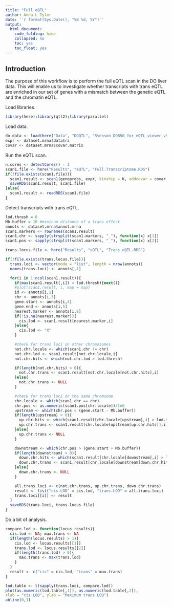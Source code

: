 ```yaml
---
title: "Full eQTL"
author: Anna L Tyler
date: '`r format(Sys.Date(), "%B %d, %Y")`'
output: 
  html_document:
    code_folding: hide
    collapsed: no
    toc: yes
    toc_float: yes
---
```


## Introduction

The purpose of this workflow is to perform the full eQTL scan in the DO
liver data. This will enable us to investigate whether transcripts with 
trans eQTL are enriched in our set of genes with a mismatch between the
genetic eQTL and the chromatin eQTL.

Load libraries.

```r
library(here);library(qtl2);library(parallel)
```

Load data.

```r
do.data <- load(here("Data", "DOQTL", "Svenson_DO850_for_eQTL_viewer_v9.RData"))
expr <- dataset.mrna$data$rz
covar <- dataset.mrna$covar.matrix
```

Run the eQTL scan.

```r
n.cores <- detectCores() - 1
scan1.file <- here("Results", "eQTL", "Full.Transcriptome.RDS")
if(!file.exists(scan1.file)){
  scan1.result <- scan1(genoprobs, expr, kinship = K, addcovar = covar, cores = n.cores)
  saveRDS(scan1.result, scan1.file)
}else{
  scan1.result <- readRDS(scan1.file)
}
```

Detect transcripts with trans eQTL.

```r
lod.thresh = 6
Mb.buffer = 10 #miminum distance of a trans effect
annots <- dataset.mrna$annot.mrna
scan1.markers <- rownames(scan1.result)
scan1.chr <- sapply(strsplit(scan1.markers, "_"), function(x) x[1])
scan1.pos <- sapply(strsplit(scan1.markers, "_"), function(x) x[2])

trans.locus.file <- here("Results", "eQTL", "Trans.eQTL.RDS")

if(!file.exists(trans.locus.file)){
  trans.loci <- vector(mode = "list", length = nrow(annots))
  names(trans.loci) <- annots[,1]

  for(i in 1:ncol(scan1.result)){
    if(max(scan1.result[,i]) < lod.thresh){next()}
    #plot(scan1.result, i, map = map)
    id <- annots[i,1]
    chr <- annots[i,3]
    gene.start <- annots[i,4]
    gene.end <- annots[i,5]
    nearest.marker <- annots[i,8]
    if(!is.na(nearest.marker)){
      cis.lod <- scan1.result[nearest.marker,i]
    }else{
      cis.lod <- "X"
    }

    #check for trans loci on other chromosomes
    not.chr.locale <- which(scan1.chr != chr)
    not.chr.lod <- scan1.result[not.chr.locale,i]
    not.chr.hits <- which(not.chr.lod > lod.thresh)

    if(length(not.chr.hits) > 0){
      not.chr.trans <- scan1.result[not.chr.locale[not.chr.hits],i]
    }else{
      not.chr.trans <- NULL
    }

    #check for trans loci on the same chromsome
    chr.locale <- which(scan1.chr == chr)
    chr.pos <- as.numeric(scan1.pos[chr.locale])/1e6
    upstream <- which(chr.pos < (gene.start - Mb.buffer))
    if(length(upstream) > 0){
      up.chr.hits <- which(scan1.result[chr.locale[upstream],i] > lod.thresh)
      up.chr.trans <- scan1.result[chr.locale[upstream[up.chr.hits]],i]
    }else{
      up.chr.trans <- NULL
    }

    downstream <- which(chr.pos > (gene.start + Mb.buffer))
    if(length(downstream) > 0){
      down.chr.hits <- which(scan1.result[chr.locale[downstream],i] > lod.thresh)
      down.chr.trans <- scan1.result[chr.locale[downstream[down.chr.hits]],i]
    }else{
      down.chr.trans <- NULL
    }

    all.trans.loci <- c(not.chr.trans, up.chr.trans, down.chr.trans)
    result <- list("cis.LOD" = cis.lod, "trans.LOD" = all.trans.loci)
    trans.loci[[i]] <- result
  }
  saveRDS(trans.loci, trans.locus.file)
}
```

Do a bit of analysis.

```r
compare.lod <- function(locus.results){
  cis.lod <- NA; max.trans <- NA
  if(length(locus.results) > 1){
    cis.lod <- locus.results[[1]]
    trans.lod <- locus.results[[2]]
    if(length(trans.lod) > 0){
      max.trans <- max(trans.lod)
    }
  }
  result <- c("cis" = cis.lod, "trans" = max.trans)
}

lod.table <- t(sapply(trans.loci, compare.lod))
plot(as.numeric(lod.table[,1]), as.numeric(lod.table[,2]),
xlab = "cis LOD", ylab = "Maximum trans LOD")
abline(0,1)
```